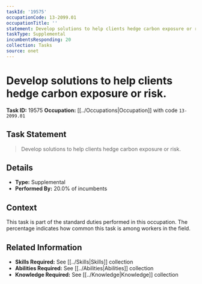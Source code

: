 ```yaml
---
taskId: '19575'
occupationCode: 13-2099.01
occupationTitle: ''
statement: Develop solutions to help clients hedge carbon exposure or risk.
taskType: Supplemental
incumbentsResponding: 20
collection: Tasks
source: onet
---
```

# Develop solutions to help clients hedge carbon exposure or risk.

**Task ID:** 19575
**Occupation:** [[../Occupations|Occupation]] with code `13-2099.01`

## Task Statement

> Develop solutions to help clients hedge carbon exposure or risk.

## Details

- **Type:** Supplemental
- **Performed By:** 20.0% of incumbents

## Context

This task is part of the standard duties performed in this occupation. The percentage indicates how common this task is among workers in the field.

## Related Information

- **Skills Required:** See [[../Skills|Skills]] collection
- **Abilities Required:** See [[../Abilities|Abilities]] collection
- **Knowledge Required:** See [[../Knowledge|Knowledge]] collection
